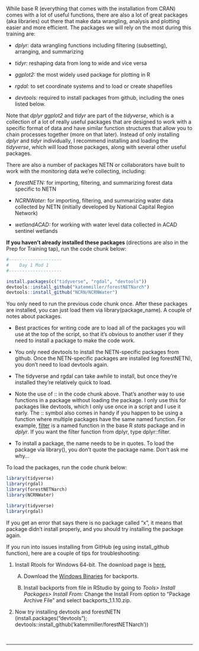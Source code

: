 
While base R (everything that comes with the installation from CRAN) comes with a lot of useful functions, there are also a lot of great packages (aka libraries) out there that make data wrangling, analysis and plotting easier and more efficient.
The packages we will rely on the most during this training are:

<ul>

<li>

<i>dplyr:</i> data wrangling functions including filtering (subsetting), arranging, and summarizing

</li>

<li>

<i>tidyr:</i> reshaping data from long to wide and vice versa

</li>

<li>

<i>ggplot2:</i> the most widely used package for plotting in R

</li>

<li>

<i>rgdal:</i> to set coordinate systems and to load or create shapefiles

</li>

<li>

<i>devtools:</i> required to install packages from github, including the ones listed below.

</li>

</ul>

Note that <i>dplyr</i> <i>ggplot2</i> and <i>tidyr</i> are part of the <i>tidyverse</i>, which is a collection of a lot of really useful packages that are designed to work with a specific format of data and have similar function structures that allow you to chain processes together (more on that later).
Instead of only installing <i>dplyr</i> and <i>tidyr</i> individually, I recommend installing and loading the <i>tidyverse</i>, which will load those packages, along with several other useful packages.

There are also a number of packages NETN or collaborators have built to work with the monitoring data we're collecting, including:

<ul>

<li>

<i>forestNETN:</i> for importing, filtering, and summarizing forest data specific to NETN

</li>

<li>

<i>NCRNWater:</i> for importing, filtering, and summarizing water data collected by NETN (initially developed by National Capital Region Network)

</li>

<li>

<i>wetlandACAD:</i> for working with water level data collected in ACAD sentinel wetlands

</li>

</ul>

<p class="code">

<b>If you haven't already installed these packages </b>(directions are also in the Prep for Training tap), run the code chunk below:

</p>

</ul>

```r
#--------------------
#    Day 1 Mod 1
#--------------------
```

```r
install.packages(c("tidyverse", "rgdal", "devtools"))
devtools::install_github("katemmiller/forestNETNarch")
devtools::install_github("NCRN/NCRNWater")
```

You only need to run the previous code chunk once.
After these packages are installed, you can just load them via library(package_name).
A couple of notes about packages.

<ul>

<li>

Best practices for writing code are to load all of the packages you will use at the top of the script, so that it's obvious to another user if they need to install a package to make the code work.

</li>

<li>

You only need devtools to install the NETN-specific packages from github.
Once the NETN-specific packages are installed (eg forestNETN), you don't need to load devtools again.

</li>

<li>

The tidyverse and rgdal can take awhile to install, but once they're installed they're relatively quick to load.

</li>

<li>

Note the use of :: in the code chunk above.
That's another way to use functions in a package without loading the package.
I only use this for packages like devtools, which I only use once in a script and I use it early.
The :: symbol also comes in handy if you happen to be using a function where multiple packages have the same named function.
For example, <u>filter</u> is a named function in the base R <i>stats</i> package and in <i>dplyr</i>.
If you want the filter function from dplyr, type dplyr::filter.

</li>

<li>

To install a package, the name needs to be in quotes.
To load the package via library(), you don't quote the package name.
Don't ask me why...

</li>

</ul>

<p class="code">

To load the packages, run the code chunk below:

</p>

```r
library(tidyverse)
library(rgdal)
library(forestNETNarch)
library(NCRNWater)
```

```r
library(tidyverse)
library(rgdal)
```

If you get an error that says there is no package called "x", it means that package didn't install properly, and you should try installing the package again.

If you run into issues installing from GitHub (eg using install_github function), here are a couple of tips for troubleshooting:

<ol>

<li>

Install Rtools for Windows 64-bit.
The download page is <a href="https://cran.r-project.org/bin/windows/Rtools/">here.</a>

</li>

<ol style="list-style-type:upper-alpha">

<li>

Download the <a href="https://cran.r-project.org/bin/windows/contrib/4.0/backports_1.1.10.zip">Windows Binaries</a> for backports.

</li>

<li>

Install backports from file in RStudio by going to <i>Tools\> Install Packages\> Install From:</i> Change the Install From option to "Package Archive File" and select backports_1.1.10.zip.

</li>

</ol>

<li>

Now try installing devtools and forestNETN (install.packages("devtools"); devtools::install_github('katemmiller/forestNETNarch'))

</li>

</li>

</ol>

</details>

<br>

<hr>